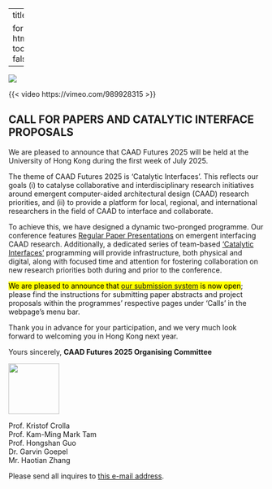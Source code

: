 
---
title: ''

format:
  html:
    toc: false
---

![](header.png)

{{< video https://vimeo.com/989928315 >}}


## CALL FOR PAPERS AND CATALYTIC INTERFACE PROPOSALS

We are pleased to announce that CAAD Futures 2025 will be held at the University of Hong Kong during the first week of July 2025. 
 
The theme of CAAD Futures 2025 is ‘Catalytic Interfaces’. This reflects our goals (i) to catalyse collaborative and interdisciplinary research initiatives around emergent computer-aided architectural design (CAAD) research priorities, and (ii) to provide a platform for local, regional, and international researchers in the field of CAAD to interface and collaborate. 
 
To achieve this, we have designed a dynamic two-pronged programme. Our conference features [Regular Paper Presentations](regular.qmd) on emergent interfacing CAAD research. Additionally, a dedicated series of team-based [‘Catalytic Interfaces’](props.qmd) programming will provide infrastructure, both physical and digital, along with focused time and attention for fostering collaboration on new research priorities both during and prior to the conference.  
 
<mark>We are pleased to announce that [our submission system](https://easychair.org/conferences/?conf=caadfutures2025) is now open</mark>; please find the instructions for submitting paper abstracts and project proposals within the programmes' respective pages under 'Calls' in the webpage’s menu bar. 
 
Thank you in advance for your participation, and we very much look forward to welcoming you in Hong Kong next year. 
 
Yours sincerely, 
**CAAD Futures 2025 Organising Committee**
 
![](Stamp_CAADFutures2025_OUTLN.png){width=100px
}
 
Prof. Kristof Crolla <br>
Prof. Kam-Ming Mark Tam <br>
Prof. Hongshan Guo <br>
Dr. Garvin Goepel <br>
Mr. Haotian Zhang <br>

Please send all inquires to [this e-mail address](mailto:caadfutures2025@hku.hk). 
 